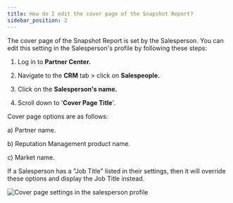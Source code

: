 ```yaml
---
title: How do I edit the cover page of the Snapshot Report?
sidebar_position: 2
---
```


The cover page of the Snapshot Report is set by the Salesperson. You can edit this setting in the Salesperson's profile by following these steps: 

1. Log in to **Partner Center.**

2. Navigate to the **CRM** tab > click on **Salespeople.**

3. Click on the **Salesperson's name.**

4. Scroll down to '**Cover Page Title**'.

Cover page options are as follows:

a) Partner name.

b) Reputation Management product name.

c) Market name.

If a Salesperson has a "Job Title" listed in their settings, then it will override these options and display the Job Title instead.

![Cover page settings in the salesperson profile](./img/snapshot-report-faqs/edit-cover-page.png)